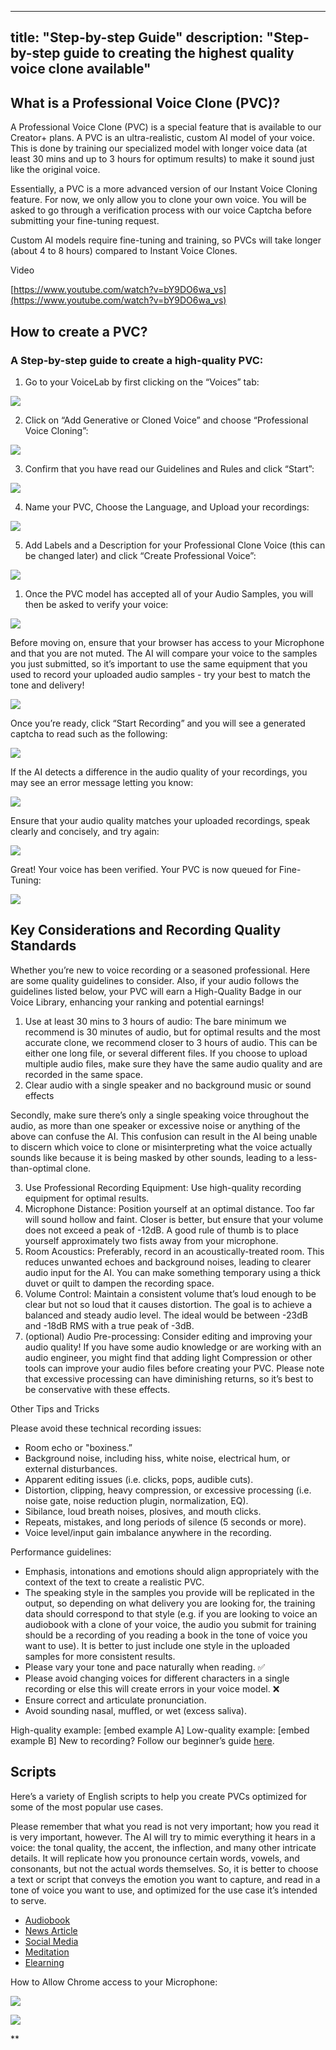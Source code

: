   ---
title: "Step-by-step Guide"
description: "Step-by-step guide to creating the highest quality voice clone available"
---


## What is a Professional Voice Clone (PVC)?

A Professional Voice Clone (PVC) is a special feature that is available to our Creator+ plans. A PVC is an ultra-realistic, custom AI model of your voice. This is done by training our specialized model with longer voice data (at least 30 mins and up to 3 hours for optimum results) to make it sound just like the original voice.

Essentially, a PVC is a more advanced version of our Instant Voice Cloning feature. For now, we only allow you to clone your own voice. You will be asked to go through a verification process with our voice Captcha before submitting your fine-tuning request.

Custom AI models require fine-tuning and training, so PVCs will take longer (about 4 to 8 hours) compared to Instant Voice Clones.

Video

[https://www.youtube.com/watch?v=bY9DO6wa_vs](https://www.youtube.com/watch?v=bY9DO6wa_vs)

## How to create a PVC?

### A Step-by-step guide to create a high-quality PVC:

1. Go to your VoiceLab by first clicking on the “Voices” tab:

![](https://lh7-us.googleusercontent.com/2XaOuuOmIs-CJ90NnY3yt-C5fbk0AUtMgxVFyB-7AYHum9r0Ooxr8R__Fvo-uE_fmTCQ26w0wRy2JvHYkqWelBh8dwANrnPdIcmt2n7_sArxsoheSNxyEURaHzoMtBuYW55GADkfYSdKvYYUIWKlSIw)

2. Click on “Add Generative or Cloned Voice” and choose “Professional Voice Cloning”:

![](https://lh7-us.googleusercontent.com/vRCfOP45g8elNMzGsXLguRfhYsmXhIGSZaMDv3Wl0lT8JQ5NTLdm9i8TnfoYt5N0TpotzlCV63o2lJK655CVqgXDlKcsfiUPWvaOXc37yPI8Vrwxh5Ul4vqoJSZGyXNpTGX8Di1NXAImOiIjVUVLslY)

3. Confirm that you have read our Guidelines and Rules and click “Start”:

![](https://lh7-us.googleusercontent.com/PJfCTiW0Ka1qWnWVZdDGPIMQrOjsIN1TPhdAwUE089viKEwHj2mnXCdpJHcBsaQZTBetSXSUrhrHKXwPqDG4rV7yT9iPiAZPTWogEj3sjYhw7gxb9B2bp-U_x_RQWO__ay5FM423OqLjGFEKlegJS3Q)

4. Name your PVC, Choose the Language, and Upload your recordings:

![](https://lh7-us.googleusercontent.com/kGimSZIHq6T2l40V-qpQuZS-bCIJ9PoIkPtsYjt83oUVMQug3H_TmRZ4eJd_B7nXMQTtU2JCbKdKAE_EK5HBKbdU3yHzCPxCPU_Fu3L4i3Ye_gLrSrvEOiAkt3gPdA7WoEfz_519h4nXo8D7g3R02aY)

5. Add Labels and a Description for your Professional Clone Voice (this can be changed later) and click “Create Professional Voice”:

![](https://lh7-us.googleusercontent.com/l-ZCbkR-Hdu0DV0h-4yy-ZlRsm-uK7fwEYDHmhGXhSIu30ke4JGAr2Cr_Ozp4UcRZaGlAGMSNSmIMwogH_fOzn3OgIcYcBaEnUnwJ9z5ggEpybq09e44J5gk45hqHO6hMvq6PhYrzJCh573-4rnLymE)

1. Once the PVC model has accepted all of your Audio Samples, you will then be asked to verify your voice: 

![](https://lh7-us.googleusercontent.com/8hHkdxNPtcpV2Zuvd0u8tEQzrg1EnLBeWAPucODJA2RSRJUcJ8nR5R_vPW3KFFYQ1pmx8xxPQatcQbZ-lFKwxbIT-Wc0URjmZ2bBU1CvPnJzZw75SBIyq0EYxiur3yXshQw2eXix-Vlmn8tM4_B9FB8)

Before moving on, ensure that your browser has access to your Microphone and that you are not muted. The AI will compare your voice to the samples you just submitted, so it’s important to use the same equipment that you used to record your uploaded audio samples - try your best to match the tone and delivery! 

![](https://lh7-us.googleusercontent.com/F8Ix9L_a1GWr4Kj7bqTzVfzabwgCh4LoRs3W2uvK8Tv52FqKQJjJkyYrDFHR2jgvHxvdPPOCLYuPkXrMX20dFWSd2qHWdm9x_XlyzzP5_-lZJzcY5-QSy-7Ep6pNBhYvPStJaEb1cvG291cO3X3_Brw)

Once you’re ready, click “Start Recording” and you will see a generated captcha to read such as the following:

![](https://lh7-us.googleusercontent.com/Zb-vtAh4LYDRfcbT_AI4m5FuOZXFv8Endh1Cz1yHNOBGTQytmosx7xjb2oqlx4lj9ULaZZXAy2MJ2cz7142rImBWB21cptWXGT13qCQhreSciFz0sbwZ6nzKKRf1MuWfu4WrKrgQ7KEVlO_cgkQRdns)

If the AI detects a difference in the audio quality of your recordings, you may see an error message letting you know:

![](https://lh7-us.googleusercontent.com/AupFUKrsuEBcLpDzmaEA_tzfKjvcAqhdcvcGJ_Se8J-nxApuQ2iRFBm4f34sb__LBNdME13leBJuuY699zOstNokMGRkJryQiLP-8kWYxFJdbCp8TklFL__4fIbqWkNQoLmMcYvqJRya91qSK97rJkI)

Ensure that your audio quality matches your uploaded recordings, speak clearly and concisely, and try again:

![](https://lh7-us.googleusercontent.com/pvNzcYfMXCL_26eCDMIe_JrULNEXSTghdhm03v62hdf1OVObYbRzOAbCa260BNpMyYExe_Hg4cS4AJ-Ej2Sc0YyP-3AsRmTrQuRdEL5d8yfwu_F-hZRDh2ODn-x-jJeUAe6-dv5H3BrrB79sTP1torY)

Great! Your voice has been verified. Your PVC is now queued for Fine-Tuning:

![](https://lh7-us.googleusercontent.com/_vt2hVW8SubcO0PHkTYEfsMk1yJhiSOjD6vcs0HpnXw7f2M0IIowS3sgKAp6Ba6ZhSPcauMOarHdYYvk6THMKe7HD7dY-sGG0LIscyumuoLz4XKRKkrefUHHdpqk9QJa5uypr_g0nHFgKnWUW6QlRSg)

## Key Considerations and Recording Quality Standards

Whether you’re new to voice recording or a seasoned professional. Here are some quality guidelines to consider. Also, if your audio follows the guidelines listed below, your PVC will earn a High-Quality Badge in our Voice Library, enhancing your ranking and potential earnings!

1. Use at least 30 mins to 3 hours of audio: The bare minimum we recommend is 30 minutes of audio, but for optimal results and the most accurate clone, we recommend closer to 3 hours of audio. This can be either one long file, or several different files. If you choose to upload multiple audio files, make sure they have the same audio quality and are recorded in the same space.
2. Clear audio with a single speaker and no background music or sound effects

Secondly, make sure there’s only a single speaking voice throughout the audio, as more than one speaker or excessive noise or anything of the above can confuse the AI. This confusion can result in the AI being unable to discern which voice to clone or misinterpreting what the voice actually sounds like because it is being masked by other sounds, leading to a less-than-optimal clone.

3. Use Professional Recording Equipment: Use high-quality recording equipment for optimal results. 
4. Microphone Distance: Position yourself at an optimal distance. Too far will sound hollow and faint. Closer is better, but ensure that your volume does not exceed a peak of -12dB. A good rule of thumb is to place yourself approximately two fists away from your microphone.
5. Room Acoustics: Preferably, record in an acoustically-treated room. This reduces unwanted echoes and background noises, leading to clearer audio input for the AI. You can make something temporary using a thick duvet or quilt to dampen the recording space.
6. Volume Control: Maintain a consistent volume that’s loud enough to be clear but not so loud that it causes distortion. The goal is to achieve a balanced and steady audio level. The ideal would be between -23dB and -18dB RMS with a true peak of -3dB.
7. (optional) Audio Pre-processing: Consider editing and improving your audio quality! If you have some audio knowledge or are working with an audio engineer, you might find that adding light Compression or other tools can improve your audio files before creating your PVC. Please note that excessive processing can have diminishing returns, so it’s best to be conservative with these effects.

Other Tips and Tricks 

Please avoid these technical recording issues:

- Room echo or "boxiness.” 
- Background noise, including hiss, white noise, electrical hum, or external disturbances.
- Apparent editing issues (i.e. clicks, pops, audible cuts).
- Distortion, clipping, heavy compression, or excessive processing (i.e. noise gate, noise reduction plugin, normalization, EQ).
- Sibilance, loud breath noises, plosives, and mouth clicks.
- Repeats, mistakes, and long periods of silence (5 seconds or more).
- Voice level/input gain imbalance anywhere in the recording.

Performance guidelines:

- Emphasis, intonations and emotions should align appropriately with the context of the text to create a realistic PVC.
- The speaking style in the samples you provide will be replicated in the output, so depending on what delivery you are looking for, the training data should correspond to that style (e.g. if you are looking to voice an audiobook with a clone of your voice, the audio you submit for training should be a recording of you reading a book in the tone of voice you want to use). It is better to just include one style in the uploaded samples for more consistent results.
- Please vary your tone and pace naturally when reading. ✅
- Please avoid changing voices for different characters in a single recording or else this will create errors in your voice model. ❌
- Ensure correct and articulate pronunciation.
- Avoid sounding nasal, muffled, or wet (excess saliva).

High-quality example: [embed example A]
Low-quality example: [embed example B]
New to recording? Follow our beginner’s guide [here](https://docs.google.com/document/d/1QpnfB4ImArotuNR0nHEVJWhVOCCZk9Cv2k3POgE4B_E/edit#heading=h.zfd9r0mh48co). 

## Scripts

Here’s a variety of English scripts to help you create PVCs optimized for some of the most popular use cases. 

Please remember that what you read is not very important; how you read it is very important, however. The AI will try to mimic everything it hears in a voice: the tonal quality, the accent, the inflection, and many other intricate details. It will replicate how you pronounce certain words, vowels, and consonants, but not the actual words themselves. So, it is better to choose a text or script that conveys the emotion you want to capture, and read in a tone of voice you want to use, and optimized for the use case it’s intended to serve. 

- [Audiobook](https://docs.google.com/document/d/1E9XGdTDoSBseJuLrBAJopScxlsRSflK9rdhbHdVPw4s/edit?usp=sharing)
- [News Article](https://docs.google.com/document/d/1CEz8gYaYtYNrB4fB0g3ZE0-9sYHDKkhkoQaB43fSMpc/edit?usp=sharing)
- [Social Media](https://docs.google.com/document/d/1hZQ2BHTEyfqITfRQ5ttMvmSM7hnwRF3sbT-3bEwgPwk/edit?usp=sharing) 
- [Meditation](https://docs.google.com/document/d/16KnrH1xsZO99glxnQ4IXMsH6-0_K76Gm/edit?usp=sharing&ouid=112615127835425689237&rtpof=true&sd=true)
- [Elearning](https://docs.google.com/document/d/19kaETMbgYXhd5n4PbZjIfpCTxRCFbQx7QpJGQmlJjaw/edit?usp=sharing)

How to Allow Chrome access to your Microphone:

![](https://lh7-us.googleusercontent.com/pWu4unmeCPfBNhs9dtMcyk_cPa6_huAeLKY42Mlvl7jeHs6DnFFOrUi-oAgddijG2NqTSeHU18pC16_pA5c9omo4SsvEuuP_ju3T4F6Am5rugAVrwdPZK-rsPoS1rF13KyxdCNLreu1EppSPdPkUo00)

![](https://lh7-us.googleusercontent.com/FFvinTZUA1nSpxHCbJdySf78cRSO1bH3sCy0LESCDlZwedHTqgIcxAXC3uSq-UZ_SKFLhR9ybT4E_uBYhQ_BnhDsotfv_lRBRLqIDLdziQBlSz_0RvDEGt5JzZKwz_GWcUCbyuClLgIu5uoT0WLSQoo)

**
